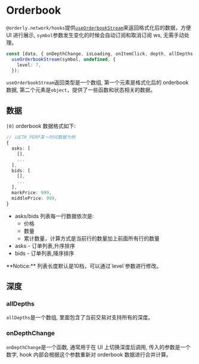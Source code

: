 
# Orderbook

`@orderly.network/hooks`提供[`useOrderbookStream`](/)来返回格式化后的数据，方便 UI 进行展示, `symbol`参数发生变化的时候会自动订阅和取消订阅 ws, 无需手动处理。

```typescript
const [data, { onDepthChange, isLoading, onItemClick, depth, allDepths }] =
  useOrderbookStream(symbol, undefined, {
    level: 7,
  });
```

`useOrderbookStream`返回类型是一个数组, 第一个元素是格式化后的 orderbook 数据, 第二个元素是`object`，提供了一些函数和状态相关的数据。

## 数据

`[0]` orderbook 数据格式如下:

```typescript
// 以ETH_PERP某一时间数据为例
{
  asks: [
    [],
    ...
  ],
  bids: [
    [],
    ...
  ],
  markPrice: 999,
  middlePrice: 999,
}
```

- asks/bids 列表每一行数据依次是:
  - 价格
  - 数量
  - 累计数量，计算方式是当前行的数量加上前面所有行的数量
- asks - 订单列表,升序排序
- bids - 订单列表,降序排序

<Callout type="info">
  **Notice:** 列表长度默认是10档，可以通过`level`参数进行修改。
</Callout>

## 深度

### allDepths

`allDepths`是一个数组, 里面包含了当前交易对支持所有的深度。

### onDepthChange

`onDepthChange`是一个函数, 通常用于在 UI 上切换深度后调用, 传入的参数是一个数字, hook 内部会根据这个参数重新对 orderbook 数据进行合并计算。

<CodeLive code={orderbookRow} height={460} />
